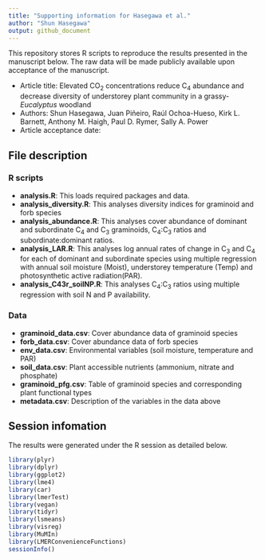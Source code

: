 ```yaml
---
title: "Supporting information for Hasegawa et al."
author: "Shun Hasegawa"
output: github_document
---
```


This repository stores R scripts to reproduce the results presented in the manuscript below. The raw data will be made publicly available upon acceptance of the manuscript.

* Article title: Elevated CO~2~ concentrations reduce C~4~ abundance and decrease diversity of understorey plant community in a grassy-*Eucalyptus* woodland
* Authors: Shun Hasegawa, Juan Piñeiro, Raúl Ochoa-Hueso, Kirk L. Barnett, Anthony M. Haigh, Paul D. Rymer, Sally A. Power
* Article acceptance date:

## File description

### R scripts
* **analysis.R**: This loads required packages and data.
* **analysis_diversity.R**: This analyses diversity indices for graminoid and forb species
* **analysis_abundance.R**: This analyses cover abundance of dominant and subordinate C~4~ and C~3~ graminoids, C~4~:C~3~ ratios and subordinate:dominant ratios.
* **analysis_LAR.R**: This analyses log annual rates of change in C~3~ and C~4~ for each of dominant and subordinate species using multiple regression with annual soil moisture (Moist), understorey temperature (Temp) and photosynthetic active radiation(PAR).
* **analysis_C43r_soilNP.R**: This analyses C~4~:C~3~ ratios using multiple regression with soil N and P availability.



### Data
* **graminoid_data.csv**: Cover abundance data of graminoid species
* **forb_data.csv**: Cover abundance data of forb species
* **env_data.csv**: Environmental variables (soil moisture, temperature and PAR)
* **soil_data.csv**: Plant accessible nutrients (ammonium, nitrate and phosphate)
* **graminoid_pfg.csv**: Table of graminoid species and corresponding plant functional types
* **metadata.csv**: Description of the variables in the data above

## Session infomation
The results were generated under the R session as detailed below. 

```r
library(plyr)
library(dplyr)
library(ggplot2)
library(lme4)
library(car)
library(lmerTest)
library(vegan)
library(tidyr)
library(lsmeans)
library(visreg)
library(MuMIn)
library(LMERConvenienceFunctions)
sessionInfo()
```

